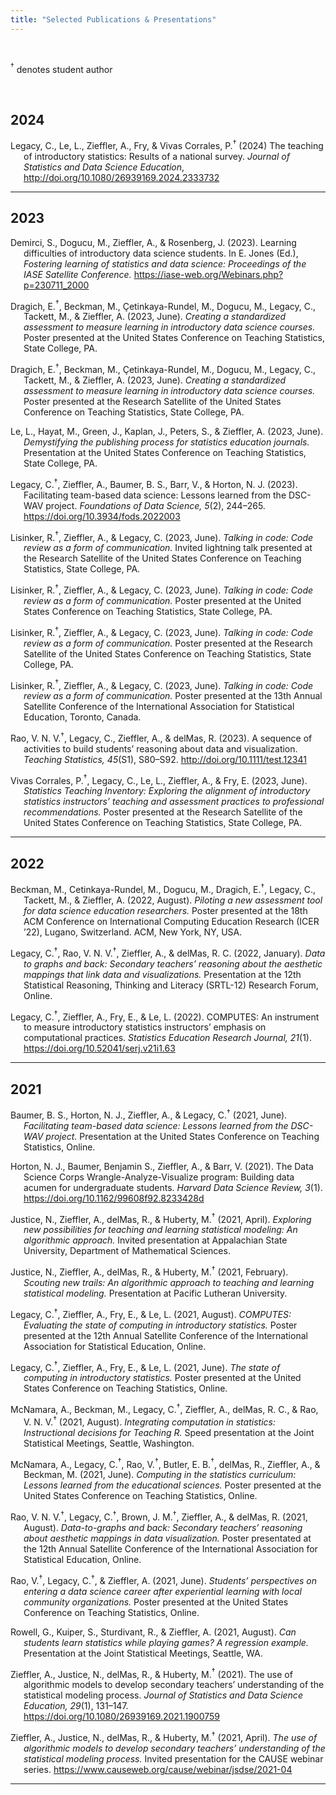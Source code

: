 ```yaml
---
title: "Selected Publications & Presentations"
---
```


<br />

$^\dagger$ denotes student author

<br />

## 2024

::: hanging-indent
Legacy, C., Le, L., Zieffler, A., Fry, & Vivas Corrales, P.$^\dagger$ (2024) The teaching of introductory statistics: Results of a national survey. *Journal of Statistics and Data Science Education*, <http://doi.org/10.1080/26939169.2024.2333732>
:::

------------------------------------------------------------------------

## 2023

::: hanging-indent

Demirci, S., Dogucu, M., Zieffler, A., & Rosenberg, J. (2023). Learning difficulties of introductory data science students. In E. Jones (Ed.), *Fostering learning of statistics and data science: Proceedings of the IASE Satellite Conference.* <https://iase-web.org/Webinars.php?p=230711_2000>

Dragich, E.$^\dagger$, Beckman, M., Çetinkaya-Rundel, M., Dogucu, M., Legacy, C., Tackett, M., & Zieffler, A. (2023, June). *Creating a standardized assessment to measure learning in introductory data science courses.* Poster presented at the United States Conference on Teaching Statistics, State College, PA.

Dragich, E.$^\dagger$, Beckman, M., Çetinkaya-Rundel, M., Dogucu, M., Legacy, C., Tackett, M., & Zieffler, A. (2023, June). *Creating a standardized assessment to measure learning in introductory data science courses.* Poster presented at the Research Satellite of the United States Conference on Teaching Statistics, State College, PA.

Le, L., Hayat, M., Green, J., Kaplan, J., Peters, S., & Zieffler, A. (2023, June). *Demystifying the publishing process for statistics education journals.* Presentation at the United States Conference on Teaching Statistics, State College, PA.

Legacy, C.$^\dagger$, Zieffler, A., Baumer, B. S., Barr, V., & Horton, N. J. (2023). Facilitating team-based data science: Lessons learned from the DSC-WAV project. *Foundations of Data Science, 5*(2), 244--265. <https://doi.org/10.3934/fods.2022003>

Lisinker, R.$^\dagger$, Zieffler, A., & Legacy, C. (2023, June). *Talking in code: Code review as a form of communication.* Invited lightning talk presented at the Research Satellite of the United States Conference on Teaching Statistics, State College, PA.

Lisinker, R.$^\dagger$, Zieffler, A., & Legacy, C. (2023, June). *Talking in code: Code review as a form of communication.* Poster presented at the United States Conference on Teaching Statistics, State College, PA.

Lisinker, R.$^\dagger$, Zieffler, A., & Legacy, C. (2023, June). *Talking in code: Code review as a form of communication.* Poster presented at the Research Satellite of the United States Conference on Teaching Statistics, State College, PA.

Lisinker, R.$^\dagger$, Zieffler, A., & Legacy, C. (2023, June). *Talking in code: Code review as a form of communication.* Poster presented at the 13th Annual Satellite Conference of the International Association for Statistical Education, Toronto, Canada.

Rao, V. N. V.$^\dagger$, Legacy, C., Zieffler, A., & delMas, R. (2023). A sequence of activities to build students' reasoning about data and visualization. *Teaching Statistics, 45*(S1), S80--S92. <http://doi.org/10.1111/test.12341>

Vivas Corrales, P.$^\dagger$, Legacy, C., Le, L., Zieffler, A., & Fry, E. (2023, June). *Statistics Teaching Inventory: Exploring the alignment of introductory statistics instructors’ teaching and assessment practices to professional recommendations.* Poster presented at the Research Satellite of the United States Conference on Teaching Statistics, State College, PA.
:::

------------------------------------------------------------------------

## 2022

::: hanging-indent
Beckman, M., Cetinkaya-Rundel, M., Dogucu, M., Dragich, E.$^\dagger$, Legacy, C., Tackett, M., & Zieffler, A. (2022, August). *Piloting a new assessment tool for data science education researchers.* Poster presented at the 18th ACM Conference on International Computing Education Research (ICER ’22), Lugano, Switzerland. ACM, New York, NY, USA.

Legacy, C.$^\dagger$, Rao, V. N. V.$^\dagger$, Zieffler, A., & delMas, R. C. (2022, January). *Data to graphs and back: Secondary teachers’ reasoning about the aesthetic mappings that link data and visualizations.* Presentation at the 12th Statistical Reasoning, Thinking and Literacy (SRTL-12) Research Forum, Online.


Legacy, C.$^\dagger$, Zieffler, A., Fry, E., & Le, L. (2022). COMPUTES: An instrument to measure introductory statistics instructors' emphasis on computational practices. *Statistics Education Research Journal, 21*(1). <https://doi.org/10.52041/serj.v21i1.63>
:::

------------------------------------------------------------------------

## 2021

::: hanging-indent
Baumer, B. S., Horton, N. J., Zieffler, A., & Legacy, C.$^\dagger$ (2021, June). *Facilitating team-based data science: Lessons learned from the DSC-WAV project.* Presentation at the United States Conference on Teaching Statistics, Online.

Horton, N. J., Baumer, Benjamin S., Zieffler, A., & Barr, V. (2021). The Data Science Corps Wrangle-Analyze-Visualize program: Building data acumen for undergraduate students. *Harvard Data Science Review, 3*(1). <https://doi.org/10.1162/99608f92.8233428d>

Justice, N., Zieffler, A., delMas, R., & Huberty, M.$^\dagger$ (2021, April). *Exploring new possibilities for teaching and learning statistical modeling: An algorithmic approach.* Invited presentation at Appalachian State University, Department of Mathematical Sciences.

Justice, N., Zieffler, A., delMas, R., & Huberty, M.$^\dagger$ (2021, February). *Scouting new trails: An algorithmic approach to teaching and learning statistical modeling.* Presentation at Pacific Lutheran University.

Legacy, C.$^\dagger$, Zieffler, A., Fry, E., & Le, L. (2021, August). *COMPUTES: Evaluating the state of computing in introductory statistics.* Poster presented at the 12th Annual Satellite Conference of the International Association for Statistical Education, Online.

Legacy, C.$^\dagger$, Zieffler, A., Fry, E., & Le, L. (2021, June). *The state of computing in introductory statistics.* Poster presented at the United States Conference on Teaching Statistics, Online.

McNamara, A., Beckman, M., Legacy, C.$^\dagger$, Zieffler, A., delMas, R. C., & Rao, V. N. V.$^\dagger$ (2021, August). *Integrating computation in statistics: Instructional decisions for Teaching R.* Speed presentation at the Joint Statistical Meetings, Seattle, Washington.

McNamara, A., Legacy, C.$^\dagger$, Rao, V.$^\dagger$, Butler, E. B.$^\dagger$, delMas, R., Zieffler, A., & Beckman, M. (2021, June). *Computing in the statistics curriculum: Lessons learned from the educational sciences.* Poster presented at the United States Conference on Teaching Statistics, Online.

Rao, V. N. V.$^\dagger$, Legacy, C.$^\dagger$, Brown, J. M.$^\dagger$, Zieffler, A., & delMas, R. (2021, August). *Data-to-graphs and back: Secondary teachers’ reasoning about aesthetic mappings in data visualization.* Poster presentated at the 12th Annual Satellite Conference of the International Association for Statistical Education, Online.

Rao, V.$^\dagger$, Legacy, C.$^\dagger$, & Zieffler, A. (2021, June). *Students’ perspectives on entering a data science career after experiential learning with local community organizations.* Poster presented at the United States Conference on Teaching Statistics, Online.

Rowell, G., Kuiper, S., Sturdivant, R., & Zieffler, A. (2021, August). *Can students learn statistics while playing games? A regression example.* Presentation at the Joint Statistical Meetings, Seattle, WA.

Zieffler, A., Justice, N., delMas, R., & Huberty, M.$^\dagger$ (2021). The use of algorithmic models to develop secondary teachers' understanding of the statistical modeling process. *Journal of Statistics and Data Science Education, 29*(1), 131--147. <https://doi.org/10.1080/26939169.2021.1900759>

Zieffler, A., Justice, N., delMas, R., & Huberty, M.$^\dagger$ (2021, April). *The use of algorithmic models to develop secondary teachers’ understanding of the statistical modeling process.* Invited presentation for the CAUSE webinar series. <https://www.causeweb.org/cause/webinar/jsdse/2021-04>
:::

------------------------------------------------------------------------
